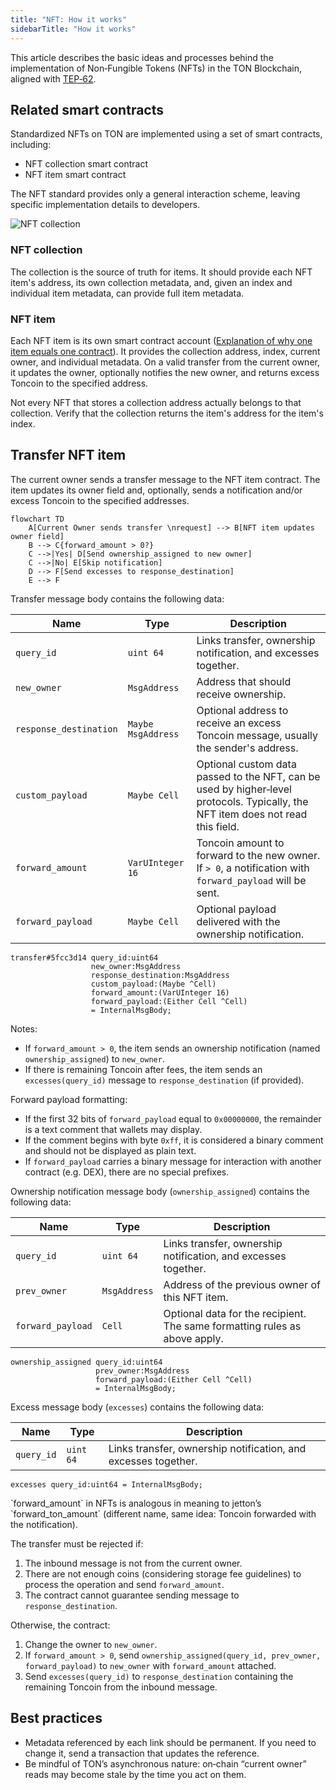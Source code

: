 ```yaml
---
title: "NFT: How it works"
sidebarTitle: "How it works"
---
```



This article describes the basic ideas and processes behind the implementation of Non‑Fungible Tokens (NFTs) in the TON Blockchain, aligned with [TEP‑62](https://github.com/ton-blockchain/TEPs/blob/1fbc23cac69723c53251f686ec90d81bf0e83443/text/0062-nft-standard.md).

## Related smart contracts

Standardized NFTs on TON are implemented using a set of smart contracts, including:

- NFT collection smart contract
- NFT item smart contract

The NFT standard provides only a general interaction scheme, leaving specific implementation details to developers.

<Image
  src="/resources/images/nft/collection_light.svg"
  darkSrc="/resources/images/nft/collection_dark.svg"
  alt="NFT collection"
/>

### NFT collection

The collection is the source of truth for items. It should provide each NFT item's address, its own collection metadata, and, given an index and individual item metadata, can provide full item metadata.

### NFT item

Each NFT item is its own smart contract account ([Explanation of why one item equals one contract](/techniques/contract-sharding)). It provides the collection address, index, current owner, and individual metadata. On a valid transfer from the current owner, it updates the owner, optionally notifies the new owner, and returns excess Toncoin to the specified address.

<Aside
  type="caution"
>
  Not every NFT that stores a collection address actually belongs to that collection. Verify that the collection returns the item's address for the item's index.
</Aside>

## Transfer NFT item

The current owner sends a transfer message to the NFT item contract. The item updates its owner field and, optionally, sends a notification and/or excess Toncoin to the specified addresses.

```mermaid
flowchart TD
    A[Current Owner sends transfer \nrequest] --> B[NFT item updates owner field]
    B --> C{forward_amount > 0?}
    C -->|Yes| D[Send ownership_assigned to new owner]
    C -->|No| E[Skip notification]
    D --> F[Send excesses to response_destination]
    E --> F
```

Transfer message body contains the following data:

| Name                   | Type               | Description                                                                                                                      |
| ---------------------- | ------------------ | -------------------------------------------------------------------------------------------------------------------------------- |
| `query_id`             | `uint 64`          | Links transfer, ownership notification, and excesses together.                                                                   |
| `new_owner`            | `MsgAddress`       | Address that should receive ownership.                                                                                           |
| `response_destination` | `Maybe MsgAddress` | Optional address to receive an excess Toncoin message, usually the sender's address.                                             |
| `custom_payload`       | `Maybe Cell`       | Optional custom data passed to the NFT, can be used by higher‑level protocols. Typically, the NFT item does not read this field. |
| `forward_amount`       | `VarUInteger 16`   | Toncoin amount to forward to the new owner. If `> 0`, a notification with `forward_payload` will be sent.                        |
| `forward_payload`      | `Maybe Cell`       | Optional payload delivered with the ownership notification.                                                                      |

```tlb TL-B
transfer#5fcc3d14 query_id:uint64 
                  new_owner:MsgAddress 
                  response_destination:MsgAddress 
                  custom_payload:(Maybe ^Cell) 
                  forward_amount:(VarUInteger 16) 
                  forward_payload:(Either Cell ^Cell) 
                  = InternalMsgBody;
```

Notes:
- If `forward_amount > 0`, the item sends an ownership notification (named `ownership_assigned`) to `new_owner`.
- If there is remaining Toncoin after fees, the item sends an `excesses(query_id)` message to `response_destination` (if provided).

Forward payload formatting:

- If the first 32 bits of `forward_payload` equal to `0x00000000`, the remainder is a text comment that wallets may display.
- If the comment begins with byte `0xff`, it is considered a binary comment and should not be displayed as plain text.
- If `forward_payload` carries a binary message for interaction with another contract (e.g. DEX), there are no special prefixes.

Ownership notification message body (`ownership_assigned`) contains the following data:

| Name              | Type         | Description                                                            |
| ----------------- | ------------ | ---------------------------------------------------------------------- |
| `query_id`        | `uint 64`    | Links transfer, ownership notification, and excesses together.         |
| `prev_owner`      | `MsgAddress` | Address of the previous owner of this NFT item.                        |
| `forward_payload` | `Cell`       | Optional data for the recipient. The same formatting rules as above apply. |

```tl-b TL-B 
ownership_assigned query_id:uint64 
                   prev_owner:MsgAddress 
                   forward_payload:(Either Cell ^Cell) 
                   = InternalMsgBody;

```

Excess message body (`excesses`) contains the following data:

| Name       | Type      | Description                                                    |
| ---------- | --------- | -------------------------------------------------------------- |
| `query_id` | `uint 64` | Links transfer, ownership notification, and excesses together. |

``` tl-b TL-B 
excesses query_id:uint64 = InternalMsgBody;
```

<Aside type="note">
`forward_amount` in NFTs is analogous in meaning to jetton’s `forward_ton_amount` (different name, same idea: Toncoin forwarded with the notification).
</Aside>

The transfer must be rejected if:

1. The inbound message is not from the current owner.
1. There are not enough coins (considering storage fee guidelines) to process the operation and send `forward_amount`.
1. The contract cannot guarantee sending message to `response_destination`.

Otherwise, the contract:

1. Change the owner to `new_owner`.
1. If `forward_amount > 0`, send `ownership_assigned(query_id, prev_owner, forward_payload)` to `new_owner` with `forward_amount` attached.
1. Send `excesses(query_id)` to `response_destination` containing the remaining Toncoin from the inbound message.

## Best practices

- Metadata referenced by each link should be permanent. If you need to change it, send a transaction that updates the reference.
- Be mindful of TON’s asynchronous nature: on‑chain “current owner” reads may become stale by the time you act on them.
